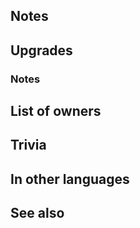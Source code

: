 {{Weapon Infobox
|tagid=SID_エルフィの大槍
|weaponType=Lance
|might=16
|range=1
|effect=At start of combat, if unit's HP ≥ 50%, grants Atk+6 during combat.
|cost=400
|userVersion1=Weapon
|userVersion2=Gleam
|exclusive=1
|statModifiers=0,16,0,0,0
|required=-
|refinePaths=default
|refineSP=400
|intID=2243
|refineMedals=500
|refineDews=200
|effectSkill1=During unit's first combat in player phase or enemy phase, Inflicts Atk/Def-5 on foe and neutralizes foe's bonuses to Atk/Def (from skills like Fortify, Rally, etc.) during combat.
|iconSkill1=Effies Lance W.png
|tagidExtraSkill1=無
|properties=
}}
==Notes==
{{Combat boosts}}
==Upgrades==
{{Weapon Upgrade List}}
===Notes===
{{FirstCombat}}
{{Combat reductions}}
{{Bonus neutralization}}
==List of owners==
{{Skill Hero List}}
==Trivia==
{{Rsn|強化無効個別R攻守5|No Individual Bonuses R Atk/Def 5}}
==In other languages==
{{OtherLanguages
|english=Effie's Lance
|japanese=エルフィの大槍
|german=Effies Lanze
|spanishEU=Lanza Effie
|spanishLA=Lanza Effie
|french=Lance d'Effie
|italian=Lancia di Effie
|chineseTW=艾爾菲的大槍
|portuguese=Lança de Effie
}}
==See also==
{{See also skills|cond=Description LIKE '%if unit_s HP ≥%grants Atk+%during combat%' AND Description NOT LIKE '%transforms%' AND Description NOT LIKE '%if unit_s HP _ foe_s HP%' OR Description LIKE '%inflicts Atk/Def-%neutralizes foe_s bonuses%' OR Description LIKE '%during unit_s first combat%inflicts%during combat%'|columns=3}}
{{Weapons Navbox}}